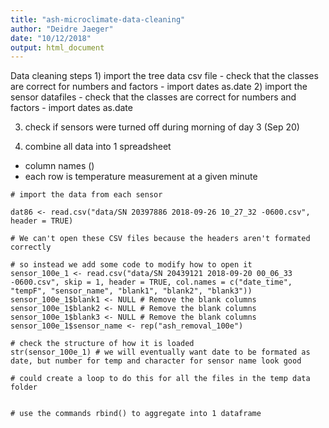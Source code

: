 ```yaml
---
title: "ash-microclimate-data-cleaning"
author: "Deidre Jaeger"
date: "10/12/2018"
output: html_document
---
```


Data cleaning steps
1) import the tree data csv file
  - check that the classes are correct for numbers and factors
  - import dates as.date
2) import the sensor datafiles
 - check that the classes are correct for numbers and factors
 - import dates as.date
 
3) check if sensors were turned off during morning of day 3 (Sep 20)
 
 4) combine all data into 1 spreadsheet
 - column names ()
 - each row is temperature measurement at a given minute
 
 
```r-import-data

# import the data from each sensor

dat86 <- read.csv("data/SN 20397886 2018-09-26 10_27_32 -0600.csv", header = TRUE)

# We can't open these CSV files because the headers aren't formated correctly

# so instead we add some code to modify how to open it
sensor_100e_1 <- read.csv("data/SN 20439121 2018-09-20 00_06_33 -0600.csv", skip = 1, header = TRUE, col.names = c("date_time", "tempF", "sensor_name", "blank1", "blank2", "blank3"))
sensor_100e_1$blank1 <- NULL # Remove the blank columns
sensor_100e_1$blank2 <- NULL # Remove the blank columns
sensor_100e_1$blank3 <- NULL # Remove the blank columns
sensor_100e_1$sensor_name <- rep("ash_removal_100e") 

# check the structure of how it is loaded
str(sensor_100e_1) # we will eventually want date to be formated as date, but number for temp and character for sensor name look good

# could create a loop to do this for all the files in the temp data folder


```
 
```r-bind-into-1-csv

# use the commands rbind() to aggregate into 1 dataframe


```
 
```r-format-date-time



```
 
 
 